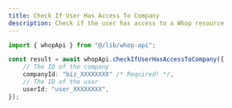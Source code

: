 ```yaml
---
title: Check If User Has Access To Company
description: Check if the user has access to a Whop resource
---
```


```typescript
import { whopApi } from "@/lib/whop-api";

const result = await whopApi.checkIfUserHasAccessToCompany({
	// The ID of the company
	companyId: "biz_XXXXXXXX" /* Required! */,
	// The ID of the user
	userId: "user_XXXXXXXX",
});

```
